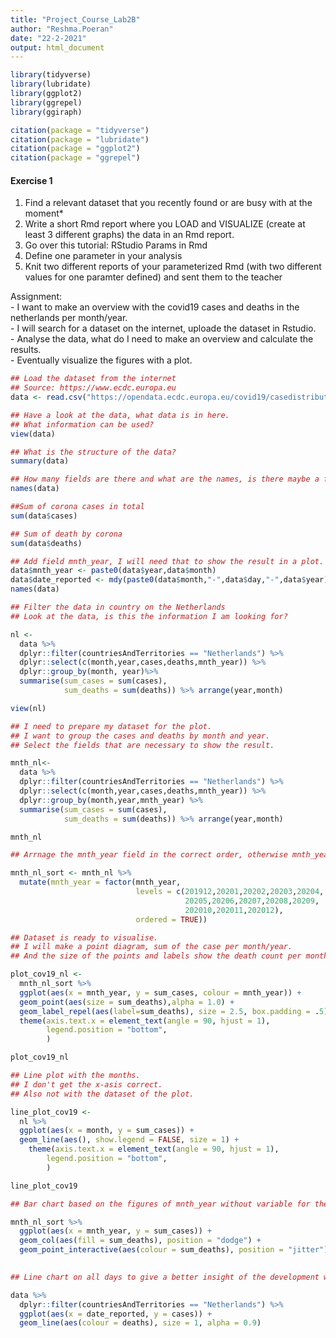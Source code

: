 ```yaml
---
title: "Project_Course_Lab2B"
author: "Reshma.Poeran"
date: "22-2-2021"
output: html_document
---
```


```r
library(tidyverse)
library(lubridate)
library(ggplot2)
library(ggrepel)
library(ggiraph)
```

```r
citation(package = "tidyverse")
citation(package = "lubridate")
citation(package = "ggplot2")
citation(package = "ggrepel")
```

#### Exercise 1

1. Find a relevant dataset that you recently found or are busy with at the moment*
2. Write a short Rmd report where you LOAD and VISUALIZE (create at least 3 different graphs) the data in an Rmd report.
3. Go over this tutorial: RStudio Params in Rmd
4. Define one parameter in your analysis
5. Knit two different reports of your parameterized Rmd (with two different values for one paramter defined) and sent them to the teacher

Assignment:  
- I want to make an overview with the covid19 cases and deaths in the netherlands per month/year.  
- I will search for a dataset on the internet, uploade the dataset in Rstudio.  
- Analyse the data, what do I need to make an overview and calculate the results.  
- Eventually visualize the figures with a plot.
```r
## Load the dataset from the internet
## Source: https://www.ecdc.europa.eu
data <- read.csv("https://opendata.ecdc.europa.eu/covid19/casedistribution/csv", na.strings = "", fileEncoding = "UTF-8-BOM", stringsAsFactors = F)

```

```r
## Have a look at the data, what data is in here.
## What information can be used?
view(data)

## What is the structure of the data?
summary(data)

## How many fields are there and what are the names, is there maybe a field I need to add?
names(data)

##Sum of corona cases in total
sum(data$cases)

## Sum of death by corona
sum(data$deaths)

## Add field mnth_year, I will need that to show the result in a plot.
data$mnth_year <- paste0(data$year,data$month)
data$date_reported <- mdy(paste0(data$month,"-",data$day,"-",data$year))
names(data)

## Filter the data in country on the Netherlands
## Look at the data, is this the information I am looking for?

nl <-
  data %>%
  dplyr::filter(countriesAndTerritories == "Netherlands") %>%
  dplyr::select(c(month,year,cases,deaths,mnth_year)) %>%  
  dplyr::group_by(month, year)%>%
  summarise(sum_cases = sum(cases),
            sum_deaths = sum(deaths)) %>% arrange(year,month)

view(nl)

## I need to prepare my dataset for the plot. 
## I want to group the cases and deaths by month and year.
## Select the fields that are necessary to show the result.

mnth_nl<-
  data %>%
  dplyr::filter(countriesAndTerritories == "Netherlands") %>%
  dplyr::select(c(month,year,cases,deaths,mnth_year)) %>%  
  dplyr::group_by(month,year,mnth_year) %>%
  summarise(sum_cases = sum(cases),
            sum_deaths = sum(deaths)) %>% arrange(year,month)

mnth_nl

## Arrnage the mnth_year field in the correct order, otherwise mnth_year is not in a chronological order.

mnth_nl_sort <- mnth_nl %>%
  mutate(mnth_year = factor(mnth_year,
                            levels = c(201912,20201,20202,20203,20204,
                                       20205,20206,20207,20208,20209,
                                       202010,202011,202012),
                            ordered = TRUE))

## Dataset is ready to visualise.
## I will make a point diagram, sum of the case per month/year.
## And the size of the points and labels show the death count per month/year.

plot_cov19_nl <-
  mnth_nl_sort %>%
  ggplot(aes(x = mnth_year, y = sum_cases, colour = mnth_year)) + 
  geom_point(aes(size = sum_deaths),alpha = 1.0) + 
  geom_label_repel(aes(label=sum_deaths), size = 2.5, box.padding = .5) +
  theme(axis.text.x = element_text(angle = 90, hjust = 1),
        legend.position = "bottom",
        )

plot_cov19_nl

## Line plot with the months.
## I don't get the x-asis correct.
## Also not with the dataset of the plot.

line_plot_cov19 <-
  nl %>%
  ggplot(aes(x = month, y = sum_cases)) +
  geom_line(aes(), show.legend = FALSE, size = 1) +
    theme(axis.text.x = element_text(angle = 90, hjust = 1),
        legend.position = "bottom",
        )

line_plot_cov19

## Bar chart based on the figures of mnth_year without variable for the plot

mnth_nl_sort %>%
  ggplot(aes(x = mnth_year, y = sum_cases)) +
  geom_col(aes(fill = sum_deaths), position = "dodge") +
  geom_point_interactive(aes(colour = sum_deaths), position = "jitter") 

  
## Line chart on all days to give a better insight of the development without variable for the plot.

data %>%
  dplyr::filter(countriesAndTerritories == "Netherlands") %>%
  ggplot(aes(x = date_reported, y = cases)) +
  geom_line(aes(colour = deaths), size = 1, alpha = 0.9)


```

